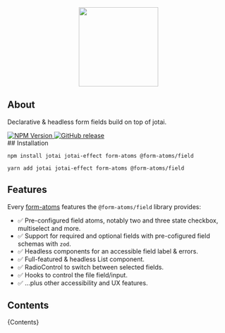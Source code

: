 
<Meta title="Introduction" />

<div align="center">
  <img
    width="180"
    style={{ margin: "24px auto" }}
    src="./form-atoms-field.svg"
  />
  <Title>Atomic Form Fields for React</Title>
</div>

## About

Declarative & headless form fields build on top of jotai.

<div>
  <a
    style={{ marginRight: 12 }}
    aria-label="NPM version"
    href="https://www.npmjs.com/package/%40form-atoms/field"
  >
    <img
      alt="NPM Version"
      src="https://img.shields.io/npm/v/%40form-atoms/field?style=for-the-badge&labelColor=24292e"
    />
  </a>
  <a href="https://github.com/form-atoms/field#readme">
    <img
      alt="GitHub release"
      src="https://img.shields.io/github/v/release/form-atoms/field?style=social"
    />
  </a>
</div>
## Installation

```
npm install jotai jotai-effect form-atoms @form-atoms/field
```

```
yarn add jotai jotai-effect form-atoms @form-atoms/field
```

## Features

Every [form-atoms](https://github.com/jaredLunde/form-atoms#features) features the `@form-atoms/field` library provides:

- ✅ Pre-configured field atoms, notably two and three state checkbox, multiselect and more.
- ✅ Support for required and optional fields with pre-cofigured field schemas with `zod`.
- ✅ Headless components for an accessible field label & errors.
- ✅ Full-featured & headless List component.
- ✅ RadioControl to switch between selected fields.
- ✅ Hooks to control the file field/input.
- ✅ ...plus other accessibility and UX features.

## Contents

<Markdown>{Contents}</Markdown>
